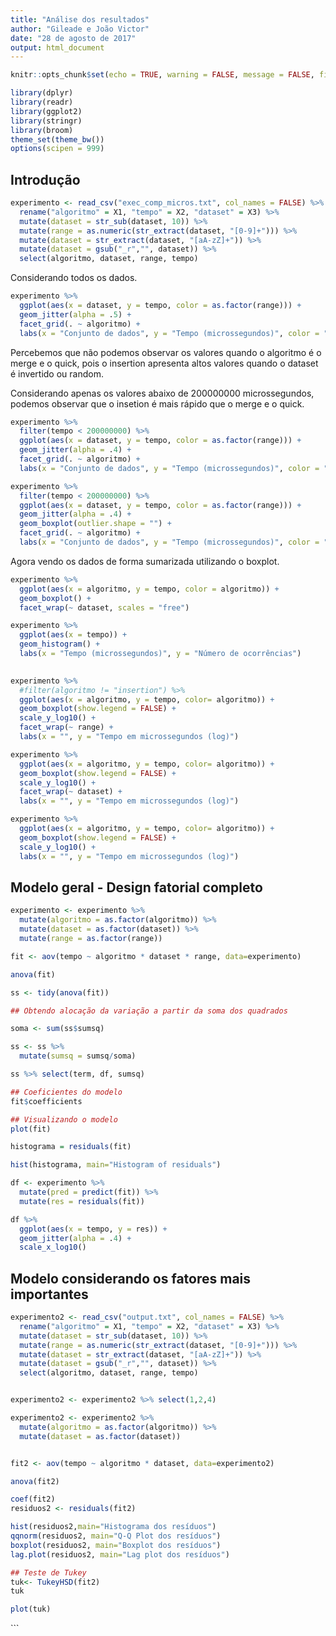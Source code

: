 ```yaml
---
title: "Análise dos resultados"
author: "Gileade e João Victor"
date: "28 de agosto de 2017"
output: html_document
---
```


```r
knitr::opts_chunk$set(echo = TRUE, warning = FALSE, message = FALSE, fig.align="center")
```

```r
library(dplyr)
library(readr)
library(ggplot2)
library(stringr)
library(broom)
theme_set(theme_bw())
options(scipen = 999)
```

## Introdução

```r
experimento <- read_csv("exec_comp_micros.txt", col_names = FALSE) %>%
  rename("algoritmo" = X1, "tempo" = X2, "dataset" = X3) %>%
  mutate(dataset = str_sub(dataset, 10)) %>%
  mutate(range = as.numeric(str_extract(dataset, "[0-9]+"))) %>%
  mutate(dataset = str_extract(dataset, "[aA-zZ]+")) %>%
  mutate(dataset = gsub("_r","", dataset)) %>%
  select(algoritmo, dataset, range, tempo)
```

Considerando todos os dados.

```r
experimento %>%
  ggplot(aes(x = dataset, y = tempo, color = as.factor(range))) +
  geom_jitter(alpha = .5) +
  facet_grid(. ~ algoritmo) +
  labs(x = "Conjunto de dados", y = "Tempo (microssegundos)", color = "Range")
```

Percebemos que não podemos observar os valores quando o algoritmo é o merge e o quick, pois o insertion apresenta altos valores quando o dataset é invertido ou random.

Considerando apenas os valores abaixo de 200000000 microssegundos, podemos observar que o insetion é mais rápido que o merge e o quick.
```r
experimento %>%
  filter(tempo < 200000000) %>%
  ggplot(aes(x = dataset, y = tempo, color = as.factor(range))) +
  geom_jitter(alpha = .4) +
  facet_grid(. ~ algoritmo) +
  labs(x = "Conjunto de dados", y = "Tempo (microssegundos)", color = "Range")
```

```r
experimento %>%
  filter(tempo < 200000000) %>%
  ggplot(aes(x = dataset, y = tempo, color = as.factor(range))) +
  geom_jitter(alpha = .4) +
  geom_boxplot(outlier.shape = "") +
  facet_grid(. ~ algoritmo) +
  labs(x = "Conjunto de dados", y = "Tempo (microssegundos)", color = "Range")
```

Agora vendo os dados de forma sumarizada utilizando o boxplot.

```r
experimento %>%
  ggplot(aes(x = algoritmo, y = tempo, color = algoritmo)) +
  geom_boxplot() +
  facet_wrap(~ dataset, scales = "free")
```

```r
experimento %>%
  ggplot(aes(x = tempo)) +
  geom_histogram() + 
  labs(x = "Tempo (microssegundos)", y = "Número de ocorrências")
  
```

```r
experimento %>%
  #filter(algoritmo != "insertion") %>%
  ggplot(aes(x = algoritmo, y = tempo, color= algoritmo)) +
  geom_boxplot(show.legend = FALSE) +
  scale_y_log10() +
  facet_wrap(~ range) +
  labs(x = "", y = "Tempo em microssegundos (log)")
```

```r
experimento %>%
  ggplot(aes(x = algoritmo, y = tempo, color= algoritmo)) +
  geom_boxplot(show.legend = FALSE) +
  scale_y_log10() +
  facet_wrap(~ dataset) +
  labs(x = "", y = "Tempo em microssegundos (log)") 
```

```r
experimento %>%
  ggplot(aes(x = algoritmo, y = tempo, color= algoritmo)) +
  geom_boxplot(show.legend = FALSE) +
  scale_y_log10() +
  labs(x = "", y = "Tempo em microssegundos (log)")
```

## Modelo geral - Design fatorial completo

```r
experimento <- experimento %>%
  mutate(algoritmo = as.factor(algoritmo)) %>%
  mutate(dataset = as.factor(dataset)) %>%
  mutate(range = as.factor(range))
```

```r
fit <- aov(tempo ~ algoritmo * dataset * range, data=experimento)
```

```r
anova(fit)
```

```r
ss <- tidy(anova(fit))
```

```r
## Obtendo alocação da variação a partir da soma dos quadrados

soma <- sum(ss$sumsq)

ss <- ss %>%
  mutate(sumsq = sumsq/soma)
```

```r
ss %>% select(term, df, sumsq)
```

```r
## Coeficientes do modelo
fit$coefficients
```

```r
## Visualizando o modelo
plot(fit)
```

```r
histograma = residuals(fit)

hist(histograma, main="Histogram of residuals")
```

```r
df <- experimento %>%
  mutate(pred = predict(fit)) %>%
  mutate(res = residuals(fit))

df %>%
  ggplot(aes(x = tempo, y = res)) +
  geom_jitter(alpha = .4) +
  scale_x_log10()
```

## Modelo considerando os fatores mais importantes

```r
experimento2 <- read_csv("output.txt", col_names = FALSE) %>%
  rename("algoritmo" = X1, "tempo" = X2, "dataset" = X3) %>%
  mutate(dataset = str_sub(dataset, 10)) %>%
  mutate(range = as.numeric(str_extract(dataset, "[0-9]+"))) %>%
  mutate(dataset = str_extract(dataset, "[aA-zZ]+")) %>%
  mutate(dataset = gsub("_r","", dataset)) %>%
  select(algoritmo, dataset, range, tempo)


experimento2 <- experimento2 %>% select(1,2,4)

experimento2 <- experimento2 %>%
  mutate(algoritmo = as.factor(algoritmo)) %>%
  mutate(dataset = as.factor(dataset))


fit2 <- aov(tempo ~ algoritmo * dataset, data=experimento2)

anova(fit2)

coef(fit2)
residuos2 <- residuals(fit2)

hist(residuos2,main="Histograma dos resíduos")
qqnorm(residuos2, main="Q-Q Plot dos resíduos")
boxplot(residuos2, main="Boxplot dos resíduos")
lag.plot(residuos2, main="Lag plot dos resíduos")
```

```r
## Teste de Tukey
tuk<- TukeyHSD(fit2)
tuk
```

```r
plot(tuk)
```
```



